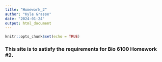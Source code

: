```yaml
---
title: "Homework_2"
author: "Kyle Grasso"
date: "2024-01-24"
output: html_document
---
```


```r
knitr::opts_chunk$set(echo = TRUE)
```
### This site is to satisfy the requirements for Bio 6100 Homework #2.
